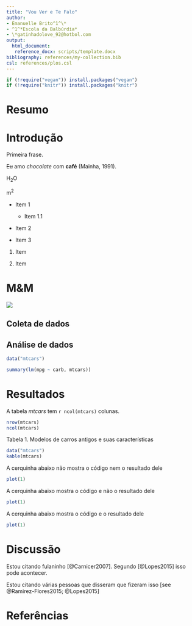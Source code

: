 ```yaml
---
title: "Vou Ver e Te Falo"
author: 
- Emanuelle Brito^1^\*
- ^1^*Escola da Balbúrdia*
- \*gatinhadolove_92@hotbol.com
output: 
  html_document:
   reference_docx: scripts/template.docx
bibliography: references/my-collection.bib
csl: references/plos.csl
---
```

```r
if (!require("vegan")) install.packages("vegan")
if (!require("knitr")) install.packages("knitr")
```


# Resumo

# Introdução

Primeira frase.

~~Eu~~ amo *chocolate* com **café** (Mainha, 1991).
<!-- Quero fazer um comentário aqui. -->

H~2~O

m^2^

- Item 1
  - Item 1.1

- Item 2

- Item 3

1. Item

2. Item

# M&M

![](figuras/meu-plot.png)

## Coleta de dados

## Análise de dados

```r
data("mtcars")

summary(lm(mpg ~ carb, mtcars))
```


# Resultados

A tabela *mtcars* tem `r ncol(mtcars)` colunas.
```r
nrow(mtcars)
ncol(mtcars)
```

Tabela 1. Modelos de carros antigos e suas características
```r
data("mtcars")
kable(mtcars)
```



A cerquinha abaixo não mostra o código nem o resultado dele

```r
plot(1)
```

A cerquinha abaixo mostra o código e não o resultado dele

```r
plot(1)
```

A cerquinha abaixo mostra o código e o resultado dele

```r
plot(1)
```


# Discussão

Estou citando fulaninho [@Carnicer2007]. Segundo [@Lopes2015] isso pode acontecer.

Estou citando várias pessoas que disseram que fizeram isso [see @Ramirez-Flores2015; @Lopes2015]

# Referências

